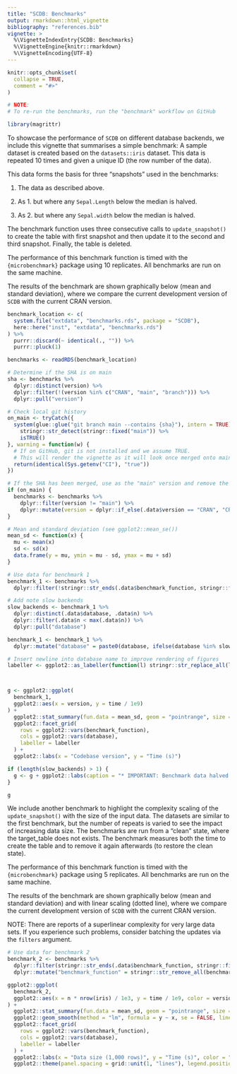 ```yaml
---
title: "SCDB: Benchmarks"
output: rmarkdown::html_vignette
bibliography: "references.bib"
vignette: >
  %\VignetteIndexEntry{SCDB: Benchmarks}
  %\VignetteEngine{knitr::rmarkdown}
  %\VignetteEncoding{UTF-8}
---
```


```r
knitr::opts_chunk$set(
  collapse = TRUE,
  comment = "#>"
)

# NOTE:
# To re-run the benchmarks, run the "benchmark" workflow on GitHub
```

```r
library(magrittr)
```

To showcase the performance of `SCDB` on different database backends, we include this vignette that summarises a simple
benchmark:
A sample dataset is created based on the `datasets::iris` dataset. This data is repeated 10 times and given a unique ID
(the row number of the data).

This data forms the basis for three "snapshots" used in the benchmarks:

1) The data as described above.

2) As 1. but where any `Sepal.Length` below the median is halved.

3) As 2. but where any `Sepal.width` below the median is halved.

The benchmark function uses three consecutive calls to `update_snapshot()` to create the table with first snapshot and
then update it to the second and third snapshot. Finally, the table is deleted.

The performance of this benchmark function is timed with the `{microbenchmark}` package using 10 replicates.
All benchmarks are run on the same machine.

The results of the benchmark are shown graphically below (mean and standard deviation), where we compare the current
development version of `SCDB` with the current CRAN version.

```r
benchmark_location <- c(
  system.file("extdata", "benchmarks.rds", package = "SCDB"),
  here::here("inst", "extdata", "benchmarks.rds")
) %>%
  purrr::discard(~ identical(., "")) %>%
  purrr::pluck(1)

benchmarks <- readRDS(benchmark_location)

# Determine if the SHA is on main
sha <- benchmarks %>%
  dplyr::distinct(version) %>%
  dplyr::filter(!(version %in% c("CRAN", "main", "branch"))) %>%
  dplyr::pull("version")

# Check local git history
on_main <- tryCatch({
  system(glue::glue("git branch main --contains {sha}"), intern = TRUE) %>%
    stringr::str_detect(stringr::fixed("main")) %>%
    isTRUE()
}, warning = function(w) {
  # If on GitHub, git is not installed and we assume TRUE.
  # This will render the vignette as it will look once merged onto main.
  return(identical(Sys.getenv("CI"), "true"))
})

# If the SHA has been merged, use as the "main" version and remove the other, older, main version
if (on_main) {
  benchmarks <- benchmarks %>%
    dplyr::filter(version != "main") %>%
    dplyr::mutate(version = dplyr::if_else(.data$version == "CRAN", "CRAN", "development"))
}

# Mean and standard deviation (see ggplot2::mean_se())
mean_sd <- function(x) {
  mu <- mean(x)
  sd <- sd(x)
  data.frame(y = mu, ymin = mu - sd, ymax = mu + sd)
}
```

```r
# Use data for benchmark 1
benchmark_1 <- benchmarks %>%
  dplyr::filter(!stringr::str_ends(.data$benchmark_function, stringr::fixed("complexity")))

# Add note slow backends
slow_backends <- benchmark_1 %>%
  dplyr::distinct(.data$database, .data$n) %>%
  dplyr::filter(.data$n < max(.data$n)) %>%
  dplyr::pull("database")

benchmark_1 <- benchmark_1 %>%
  dplyr::mutate("database" = paste0(database, ifelse(database %in% slow_backends, "*", "")))

# Insert newline into database name to improve rendering of figures
labeller <- ggplot2::as_labeller(function(l) stringr::str_replace_all(l, stringr::fixed(" v"), "\nv"))



g <- ggplot2::ggplot(
  benchmark_1,
  ggplot2::aes(x = version, y = time / 1e9)
) +
  ggplot2::stat_summary(fun.data = mean_sd, geom = "pointrange", size = 0.5, linewidth = 1) +
  ggplot2::facet_grid(
    rows = ggplot2::vars(benchmark_function),
    cols = ggplot2::vars(database),
    labeller = labeller
  ) +
  ggplot2::labs(x = "Codebase version", y = "Time (s)")

if (length(slow_backends) > 1) {
  g <- g + ggplot2::labs(caption = "* IMPORTANT: Benchmark data halved for this backend!")
}

g
```


We include another benchmark to highlight the complexity scaling of the `update_snapshot() ` with the size of the input
data. The datasets are similar to the first benchmark, but the number of repeats is varied to see the impact of
increasing data size. The benchmarks are run from a "clean" state, where the target_table does not exists. The benchmark
measures both the time to create the table and to remove it again afterwards (to restore the clean state).

The performance of this benchmark function is timed with the `{microbenchmark}` package using 5 replicates.
All benchmarks are run on the same machine.

The results of the benchmark are shown graphically below (mean and standard deviation) and with linear scaling (dotted
line), where we compare the current development version of `SCDB` with the current CRAN version.

NOTE: There are reports of a superlinear complexity for very large data sets. If you experience such problems, consider
batching the updates via the `filters` argument.

```r
# Use data for benchmark 2
benchmark_2 <- benchmarks %>%
  dplyr::filter(stringr::str_ends(.data$benchmark_function, stringr::fixed("complexity"))) %>%
  dplyr::mutate("benchmark_function" = stringr::str_remove_all(benchmark_function, stringr::fixed("- complexity")))

ggplot2::ggplot(
  benchmark_2,
  ggplot2::aes(x = n * nrow(iris) / 1e3, y = time / 1e9, color = version)
) +
  ggplot2::stat_summary(fun.data = mean_sd, geom = "pointrange", size = 0.5, linewidth = 1) +
  ggplot2::geom_smooth(method = "lm", formula = y ~ x, se = FALSE, linetype = 3) +
  ggplot2::facet_grid(
    rows = ggplot2::vars(benchmark_function),
    cols = ggplot2::vars(database),
    labeller = labeller
  ) +
  ggplot2::labs(x = "Data size (1,000 rows)", y = "Time (s)", color = "Codebase version") +
  ggplot2::theme(panel.spacing = grid::unit(1, "lines"), legend.position = "bottom")
```
